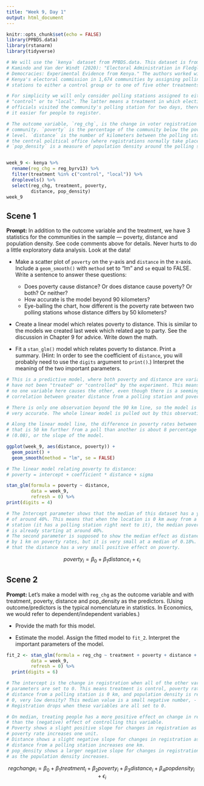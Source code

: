 ```yaml
---
title: "Week 9, Day 1"
output: html_document
---
```


```r
knitr::opts_chunk$set(echo = FALSE)
library(PPBDS.data)
library(rstanarm)
library(tidyverse)

# We will use the `kenya` dataset from PPBDS.data. This dataset is from Harris,
# Kamindo and Van der Windt (2020): "Electoral Administration in Fledgling
# Democracies: Experimental Evidence from Kenya." The authors worked with
# Kenya's electoral commission in 1,674 communities by assigning polling
# stations to either a control group or to one of five other treatments.

# For simplicity we will only consider polling stations assigned to either
# "control" or to "local". The latter means a treatment in which election
# officials visited the community's polling station for two days, thereby making
# it easier for people to register.

# The outcome variable, `reg_chg`, is the change in voter registration in each
# community. `poverty` is the percentage of the community below the poverty
# level. `distance` is the number of kilometers between the polling station and
# the central political office (where registrations normally take place).
# `pop_density` is a measure of population density around the polling station.


week_9 <- kenya %>% 
  rename(reg_chg = reg_byrv13) %>% 
  filter(treatment %in% c("control", "local")) %>% 
  droplevels() %>% 
  select(reg_chg, treatment, poverty, 
         distance, pop_density)
week_9
```


## Scene 1

**Prompt:** In addition to the outcome variable and the treatment, we have 3 statistics for the communities in the sample --- poverty, distance and population density. See code comments above for details. Never hurts to do a little exploratory data analysis. Look at the data!

* Make a scatter plot of `poverty` on the y-axis and `distance` in the x-axis. Include a `geom_smooth()` with `method` set to "lm" and `se` equal to FALSE. Write a sentence to answer these questions:

  + Does poverty cause distance? Or does distance cause poverty? Or both? Or neither?
  + How accurate is the model beyond 90 kilometers?  
  + Eye-balling the chart, how different is the poverty rate between two polling stations whose distance differs by 50 kilometers?
  
* Create a linear model which relates poverty to distance. This is similar to the models we created last week which related age to party. See the discussion in Chapter 9 for advice.  Write down the math. 
  
* Fit a `stan_glm()` model which relates poverty to distance. Print a summary. (Hint: In order to see the coefficient of `distance`, you will probably need to use the `digits` argument to `print()`.) Interpret the meaning of the two important parameters.  

```r

# This is a predictive model, where both poverty and distance are variables that
# have not been "treated" or "controlled" by the experiment. This means that 
# no one variable here causes the other, even though there is a seemingly positive 
# correlation between greater distance from a polling station and poverty rate.

# There is only one observation beyond the 90 km line, so the model is not 
# very accurate. The whole linear model is pulled out by this observation.

# Along the linear model line, the difference in poverty rates between a place
# that is 50 km further from a poll than another is about 8 percentage points 
# (0.08), or the slope of the model.

ggplot(week_9, aes(distance, poverty)) +
  geom_point() +
  geom_smooth(method = "lm", se = FALSE)

# The linear model relating poverty to distance:
# poverty = intercept + coefficient * distance + sigma

stan_glm(formula = poverty ~ distance,
         data = week_9,
         refresh = 0) %>%
print(digits = 4)

# The Intercept parameter shows that the median of this dataset has a y-intercept
# of around 40%. This means that when the location is 0 km away from a polling
# station (it has a polling station right next to it), the median poverty rate
# is already starting at around 40%.
# The second parameter is supposed to show the median effect as distance increases
# by 1 km on poverty rates, but it is very small at a median of 0.18%. This means
# that the distance has a very small positive effect on poverty.

```
$$ poverty_i = \beta_0 + \beta_1 distance_{i} + \epsilon_i$$


## Scene 2

**Prompt:** Let's make a model with `reg_chg` as the outcome variable and with treatment, poverty, distance and pop_density as the predictors. (Using outcome/predictors is the typical nomenclature in statistics. In Economics, we would refer to dependent/independent variables.)

* Provide the math for this model.

* Estimate the model. Assign the fitted model to `fit_2`. Interpret the important parameters of the model.

```r

fit_2 <- stan_glm(formula = reg_chg ~ treatment + poverty + distance + pop_density,
         data = week_9,
         refresh = 0) %>%
  print(digits = 6)

# The intercept is the change in registration when all of the other variables/
# parameters are set to 0. This means treatment is control, poverty rate is 0, 
# distance from a polling station is 0 km, and population density is relatively
# 0, very low density? This median value is a small negative number, - 3.4 %. 
# Registration drops when these variables are all set to 0.

# On median, treating people has a more positive effect on change in registration
# than the (negative) effect of controlling this variable.
# Poverty shows a slight positive slope for changes in registration as the 
# poverty rate increases one unit.
# Distance shows a slight negative slope for changes in registration as the 
# distance from a polling station increases one km.
# pop_density shows a larger negative slope for changes in registration
# as the population density increases.

```

$$ regchange_i = \beta_0 + \beta_1 treatment_{i} + \beta_2 poverty_{i} + \beta_3 distance_{i} + \beta_4 popdensity_{i} + \epsilon_i$$

